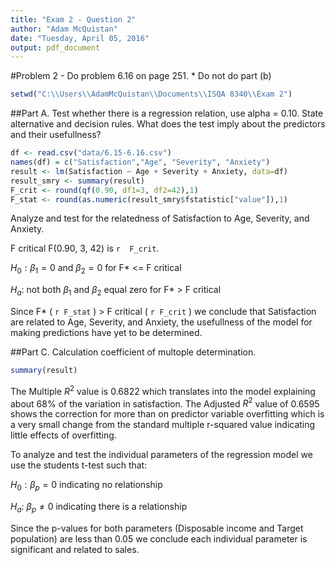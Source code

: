 ```yaml
---
title: "Exam 2 - Question 2"
author: "Adam McQuistan"
date: "Tuesday, April 05, 2016"
output: pdf_document
---
```


#Problem 2 - Do problem 6.16 on page 251.
* Do not do part (b)


```r
setwd("C:\\Users\\AdamMcQuistan\\Documents\\ISQA 8340\\Exam 2")
```


##Part A. Test whether there is a regression relation, use alpha = 0.10.  State alternative and decision rules.  What does the test imply about the predictors and their usefullness?


```r
df <- read.csv("data/6.15-6.16.csv")
names(df) = c("Satisfaction","Age", "Severity", "Anxiety")
result <- lm(Satisfaction ~ Age + Severity + Anxiety, data=df)
result_smry <- summary(result)
F_crit <- round(qf(0.90, df1=3, df2=42),1)
F_stat <- round(as.numeric(result_smry$fstatistic["value"]),1)
```

Analyze and test for the relatedness of Satisfaction to Age, Severity, and Anxiety.

F critical F(0.90, 3, 42) is `r  F_crit`.

$H_0: \beta_1 = 0$ and $\beta_2 = 0$ for F* <= F critical

$H_a:$ not both $\beta_1$ and $\beta_2$ equal zero for F* > F critical

Since F* ( `r F_stat` ) > F critical ( `r F_crit` ) we conclude that Satisfaction are related to Age, Severity, and Anxiety, the usefullness of the model for making predictions have yet to be determined.

##Part C. Calculation coefficient of multople determination.


```r
summary(result)
```



The Multiple $R^{2}$ value is 0.6822 which translates into the model explaining about 68% of the variation in satisfaction.  The Adjusted $R^{2}$ value of 0.6595 shows the correction for more than on predictor variable overfitting which is a very small change from the standard multiple r-squared value indicating little effects of overfitting. 

To analyze and test the individual parameters of the regression model we use the students t-test such that:

$H_0: \beta_p = 0$ indicating no relationship 

$H_a:$ $\beta_p \neq{0}$ indicating there is a relationship

Since the p-values for both parameters (Disposable income and Target population) are less than 0.05 we conclude each individual parameter is significant and related to sales. 
